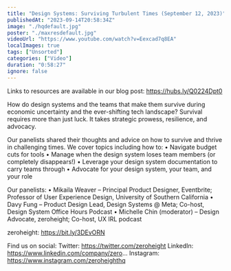```yaml
---
title: "Design Systems: Surviving Turbulent Times (September 12, 2023)"
publishedAt: "2023-09-14T20:58:34Z"
image: "./hqdefault.jpg"
poster: "./maxresdefault.jpg"
videoUrl: "https://www.youtube.com/watch?v=Eexcad7q8EA"
localImages: true
tags: ["Unsorted"]
categories: ["Video"]
duration: "0:58:27"
ignore: false
---
```


Links to resources are available in our blog post: https://hubs.ly/Q0224Dpt0

How do design systems and the teams that make them survive during economic uncertainty and the ever-shifting tech landscape? Survival requires more than just luck. It takes strategic prowess, resilience, and advocacy.

Our panelists shared their thoughts and advice on how to survive and thrive in challenging times. We cover topics including how to:
• Navigate budget cuts for tools
• Manage when the design system loses team members (or completely disappears!)
• Leverage your design system documentation to carry teams through
• Advocate for your design system, your team, and your role

Our panelists:
• Mikaila Weaver – Principal Product Designer, Eventbrite; Professor of User Experience Design, University of Southern California
• Davy Fung – Product Design Lead, Design Systems @ Meta; Co-host, Design System Office Hours Podcast
• Michelle Chin (moderator) – Design Advocate, zeroheight; Co-host, UX IRL podcast

zeroheight: https://bit.ly/3DEvORN

Find us on social:
Twitter: https://twitter.com/zeroheight
LinkedIn: https://www.linkedin.com/company/zero...
Instagram: https://www.instagram.com/zeroheighthq
